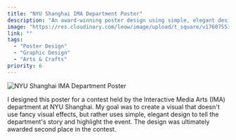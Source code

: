 ```yaml
---
title: "NYU Shanghai IMA Department Poster"
description: "An award-winning poster design using simple, elegant design to tell the department's story."
image: "https://res.cloudinary.com/leow/image/upload/t_square/v1760755131/project/arts-and-crafts/show_p5hjjy.jpg"
link: ""
tags:
  - "Poster Design"
  - "Graphic Design"
  - "Arts & Crafts"
priority: 6
---
```



<Image
  src="https://res.cloudinary.com/leow/image/upload/v1760755131/project/arts-and-crafts/show_p5hjjy.jpg"
  alt="NYU Shanghai IMA Department Poster"
  width={1496}
  height={2116}
  loading="eager"
  class="w-full"
/>

I designed this poster for a contest held by the Interactive Media Arts (IMA) department at NYU Shanghai. My goal was to create a visual that doesn't use fancy visual effects, but rather uses simple, elegant design to tell the department's story and highlight the event. The design was ultimately awarded second place in the contest.
